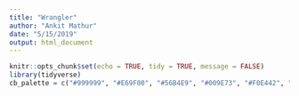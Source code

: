 ```yaml
---
title: "Wrangler"
author: "Ankit Mathur"
date: "5/15/2019"
output: html_document
---
```


```r
knitr::opts_chunk$set(echo = TRUE, tidy = TRUE, message = FALSE)
library(tidyverse)
cb_palette = c("#999999", "#E69F00", "#56B4E9", "#009E73", "#F0E442", "#0072B2", "#D55E00", "#CC79A7")
```

```r

```